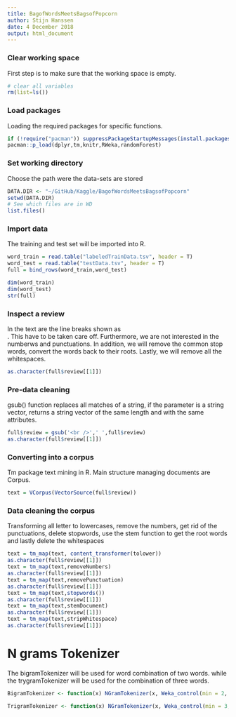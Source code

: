 ```yaml
---
title: BagofWordsMeetsBagsofPopcorn
author: Stijn Hanssen
date: 4 December 2018
output: html_document
---
```


### Clear working space
First step is to make sure that the working space is empty.
```r
# clear all variables
rm(list=ls()) 
```

### Load packages
Loading the required packages for specific functions.
```r
if (!require("pacman")) suppressPackageStartupMessages(install.packages("pacman"))
pacman::p_load(dplyr,tm,knitr,RWeka,randomForest)
```

### Set working directory
Choose the path were the data-sets are stored
```r
DATA.DIR <- "~/GitHub/Kaggle/BagofWordsMeetsBagsofPopcorn"
setwd(DATA.DIR)
# See which files are in WD
list.files() 
```

### Import data
The training and test set will be imported into R.
```r
word_train = read.table("labeledTrainData.tsv", header = T)
word_test = read.table("testData.tsv", header = T)
full = bind_rows(word_train,word_test)

dim(word_train)
dim(word_test)
str(full)
```

### Inspect a review
In the text are the line breaks shown as *<br />*. This have to be taken care off. Furthermore, we are not interested in the numberws and punctuations. In addition, we will remove the common stop words, convert the words back to their roots. Lastly, we will remove all the whitespaces.
```r
as.character(full$review[[1]])
```

### Pre-data cleaning
gsub() function replaces all matches of a string, if the parameter is a string vector, returns a string vector of the same length and with the same attributes.
```r
full$review = gsub('<br />',' ',full$review)
as.character(full$review[[1]])
```

### Converting into a corpus
Tm package text mining in R. Main structure managing documents are Corpus. 
```r
text = VCorpus(VectorSource(full$review))
```

### Data cleaning the corpus
Transforming all letter to lowercases, remove the numbers, get rid of the punctuations, delete stopwords, use the stem function to get the root words and lastly delete the whitespaces
```r
text = tm_map(text, content_transformer(tolower))
as.character(full$review[[1]])
text = tm_map(text,removeNumbers)
as.character(full$review[[1]])
text = tm_map(text,removePunctuation)
as.character(full$review[[1]])
text = tm_map(text,stopwords())
as.character(full$review[[1]])
text = tm_map(text,stemDocument)
as.character(full$review[[1]])
text = tm_map(text,stripWhitespace)
as.character(full$review[[1]])
```

# N grams Tokenizer
The bigramTokenizer will be used for word combination of two words. while the trygramTokenizer will be used for the combination of three words.
```r
BigramTokenizer <- function(x) NGramTokenizer(x, Weka_control(min = 2, max = 2))

TrigramTokenizer <- function(x) NGramTokenizer(x, Weka_control(min = 3, max = 3))
```

